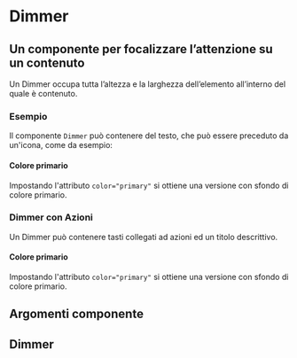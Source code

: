 
<Meta title='Documentazione/Componenti/Dimmer' of={Dimmer} />

# Dimmer

## Un componente per focalizzare l’attenzione su un contenuto

Un Dimmer occupa tutta l’altezza e la larghezza dell’elemento all’interno del quale è contenuto.

### Esempio

Il componente `Dimmer` può contenere del testo, che può essere preceduto da un'icona, come da esempio:

<Canvas>
  <Story id='componenti-dimmer--esempi' />
</Preview>

#### Colore primario

Impostando l'attributo `color="primary"` si ottiene una versione con sfondo di colore primario.

<Canvas>
  <Story id='componenti-dimmer--colore-primario' />
</Preview>

### Dimmer con Azioni

Un Dimmer può contenere tasti collegati ad azioni ed un titolo descrittivo.

<Canvas>
  <Story id='componenti-dimmer--dimmer-con-azioni' />
</Preview>

#### Colore primario

Impostando l'attributo `color="primary"` si ottiene una versione con sfondo di colore primario.

<Canvas>
  <Story id='componenti-dimmer--dimmer-con-azioni-colore-primario' />
</Preview>

## Argomenti componente

## Dimmer

<ArgsTable of={Dimmer} />
